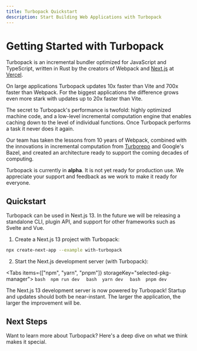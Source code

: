 ```yaml
---
title: Turbopack Quickstart
description: Start Building Web Applications with Turbopack
---
```



# Getting Started with Turbopack

Turbopack is an incremental bundler optimized for JavaScript and TypeScript, written in Rust by the creators of Webpack and [Next.js](https://nextjs.org) at [Vercel](https://vercel.com).

On large applications Turbopack updates 10x faster than Vite and 700x faster than Webpack. For the biggest applications the difference grows even more stark with updates up to 20x faster than Vite.

The secret to Turbopack's performance is twofold: highly optimized machine code, and a low-level incremental computation engine that enables caching down to the level of individual functions. Once Turbopack performs a task it never does it again.

Our team has taken the lessons from 10 years of Webpack, combined with the innovations in incremental computation from [Turborepo](/repo) and Google's Bazel, and created an architecture ready to support the coming decades of computing.

<Callout type="error">  
    Turbopack is currently in <strong>alpha</strong>. It is not yet ready for production use. We appreciate your support and feedback as we work to make it ready for everyone.
</Callout>

## Quickstart

Turbopack can be used in Next.js 13. In the future we will be releasing a standalone CLI, plugin API, and support for other frameworks such as Svelte and Vue.

1. Create a Next.js 13 project with Turbopack:

```bash
npx create-next-app --example with-turbopack
```

2. Start the Next.js development server (with Turbopack):

  <Tabs items={["npm", "yarn", "pnpm"]} storageKey="selected-pkg-manager">
    <Tab>
      ```bash 
      npm run dev 
      ```
    </Tab>
    <Tab>
      ```bash 
      yarn dev 
      ```
    </Tab>
    <Tab>
      ```bash 
      pnpm dev 
      ```
    </Tab>
  </Tabs>

The Next.js 13 development server is now powered by Turbopack! Startup and updates should both be near-instant. The larger the application, the larger the improvement will be.

## Next Steps

Want to learn more about Turbopack? Here's a deep dive on what we think makes it special.

<TurbopackQuickstartArea />
